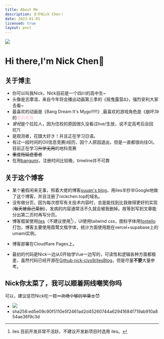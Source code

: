 ```yaml
---
title: About Me
description: 关于Nick Chen！
date: 2023-01-01
licensed: true
layout: post
---
```



<img src="https://avatars.githubusercontent.com/u/119087246" class="w-32 float-right"></img>

# Hi there,I'm Nick Chen👋

## 关于博主

- 你可以叫我Nick，Nick目前是一个四川的高中生~
- 头像是志摩凛，来自今年将会播出动画第三季的《摇曳露营Δ》，强烈安利大家去看~
- 最喜欢的动画是《Bang Dream It's Mygo!!!!!》,最喜欢的游戏角色是《崩坏3》的<font color="#f5c7d2">爱莉希雅</font>
- *曾经*是个拉拉人，因为住校的原因很久没看过live/生放，说不定高考后会回坑?(
- 是观测者，花譜大好き！并且正在学习日语。
- 有过一段时间的OI(信息竞赛)经历，因个人原因退出，但是一直都很向往OI。<Heimu>目前正在学习~~升学无用~~的地科竞赛</Heimu>
- ~~重度拖延症患者~~
- 在用[bangumi](https://bgm.tv/user/cjyx9)，注册时间比较晚，timeline并不可靠

## 关于这个博客

- 某个暑假闲来无事，照着大佬的博客[ouuan's blog](https://ouuan.moe/)，用iles半抄半Google地做了这个博客，并且注册了nickchen.top的域名。
- 没有做分页，因为每次想写有关技术内容时，总是能找到比我做得更好的实现(~~每天被自己菜到~~)，发病的内容通常活不久就会被我删掉。故等到写到文章能分出第二页时再写分页。
- 博客框架使用[iles](https://iles.pages.dev)（不建议使用[^1]），UI使用tailwind css，图标字体用[fontello](https://fontello.com/)打包，博客主要使用霞鹜文楷字体，统计方面使用跑在vercel+supabase上的umami实例。

[^1]: iles 目前开发非常不活跃，不建议开发新项目时选用 iles。

- 博客部署在Cloudflare Pages上。

- 最初的代码是Nick一边从0开始学Vue一边写的，可读性和逻辑各种方面都极差，虽然代码已经开源在[Github·nick-cjyx9/ilesBlog](https://github.com/nick-cjyx9/ilesBlog)，但是尽量**不要**大量参考。

## Nick你太菜了，我可以顺着网线嘲笑你吗

可以，建议惩罚Nick吃一顿~~一次喷个够的华莱士~~😈
- <img src="/about/vme50.jpg" class="w-1/3"/>
- sha256:ed5e09c90f5110e5f2461ad2d45260744a62941684f719ab910a854ae36f9c3d